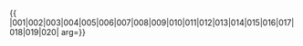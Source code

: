 {{ {{{1|PRC admin/showlist}}}
|001|002|003|004|005|006|007|008|009|010|011|012|013|014|015|016|017|018|019|020|
arg={{{arg|}}}}}